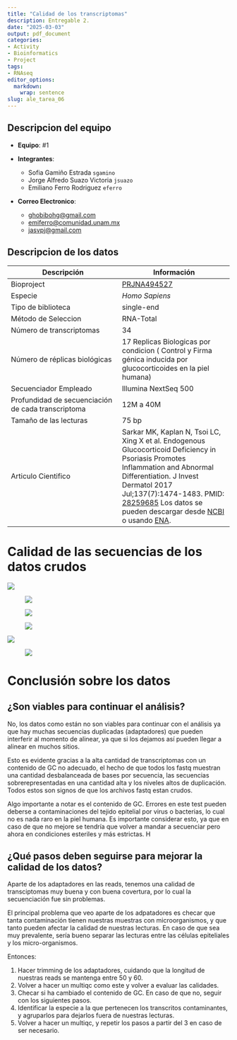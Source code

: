 ```yaml
---
title: "Calidad de los transcriptomas"
description: Entregable 2.
date: "2025-03-03"
output: pdf_document
categories:
- Activity
- Bioinformatics
- Project
tags:
- RNAseq
editor_options:
  markdown:
    wrap: sentence
slug: ale_tarea_06
---
```


## Descripcion del equipo

-   **Equipo**: #1

-   **Integrantes**:

    -   Sofia Gamiño Estrada `sgamino`
    -   Jorge Alfredo Suazo Victoria `jsuazo`
    -   Emiliano Ferro Rodriguez `eferro`

-   **Correo Electronico**:

    -   [ghobibohg\@gmail.com](mailto:ghobibohg@gmail.com)
    -   [emiferro\@comunidad.unam.mx](mailto:emiferro@comunidad.unam.mx)
    -   [jasvpj\@gmail.com](mailto:jasvpj@gmail.com)

## Descripcion de los datos

| Descripción | Información |
|------------------------------------|------------------------------------|
| Bioproject | [PRJNA494527](https://www.ebi.ac.uk/ena/browser/view/PRJNA494527) |
| Especie | *Homo Sapiens* |
| Tipo de biblioteca | single-end |
| Método de Seleccion | RNA-Total |
| Número de transcriptomas | 34 |
| Número de réplicas biológicas | 17 Replicas Biologicas por condicion ( Control y Firma génica inducida por glucocorticoides en la piel humana) |
| Secuenciador Empleado | Illumina NextSeq 500 |
| Profundidad de secuenciación de cada transcriptoma | 12M a 40M |
| Tamaño de las lecturas | 75 bp |
| Articulo Cientifico | Sarkar MK, Kaplan N, Tsoi LC, Xing X et al. Endogenous Glucocorticoid Deficiency in Psoriasis Promotes Inflammation and Abnormal Differentiation. J Invest Dermatol 2017 Jul;137(7):1474-1483. PMID: [28259685](https://pubmed.ncbi.nlm.nih.gov/28259685/) Los datos se pueden descargar desde [NCBI](https://www.ncbi.nlm.nih.gov/geo/query/acc.cgi?acc=GSE120783) o usando [ENA](https://www.ebi.ac.uk/ena/browser/view/PRJNA494527?show=publications). |

# Calidad de las secuencias de los datos crudos

![](images/clipboard-2901346883.png)

![![](images/clipboard-3296102419.png)](images/clipboard-2945811438.png)

![![](images/clipboard-4002289918.png)](images/clipboard-2627870887.png)

![![](images/clipboard-1393419541.png)](images/clipboard-2104822047.png)

![](images/clipboard-1673040211.png)

![![](images/clipboard-1553742041.png)](images/clipboard-951062137.png)

# Conclusión sobre los datos

## ¿Son viables para continuar el análisis?

No, los datos como están no son viables para continuar con el análisis ya que hay muchas secuencias duplicadas (adaptadores) que pueden interferir al momento de alinear, ya que si los dejamos así pueden llegar a alinear en muchos sitios.

Esto es evidente gracias a la alta cantidad de transcriptomas con un contenido de GC no adecuado, el hecho de que todos los fastq muestran una cantidad desbalanceada de bases por secuencia, las secuencias sobrerepresentadas en una cantidad alta y los niveles altos de duplicación.
Todos estos son signos de que los archivos fastq estan crudos.

Algo importante a notar es el contenido de GC.
Errores en este test pueden deberse a contaminaciones del tejido epitelial por virus o bacterias, lo cual no es nada raro en la piel humana.
Es importante considerar esto, ya que en caso de que no mejore se tendría que volver a mandar a secuenciar pero ahora en condiciones esteriles y más estrictas.
H

## ¿Qué pasos deben seguirse para mejorar la calidad de los datos?

Aparte de los adaptadores en las reads, tenemos una calidad de transciptomas muy buena y con buena covertura, por lo cual la secuenciación fue sin problemas.

El principal problema que veo aparte de los adpatadores es checar que tanta contaminación tienen nuestras muestras con microorganismos, y que tanto pueden afectar la calidad de nuestras lecturas.
En caso de que sea muy prevalente, sería bueno separar las lecturas entre las células epiteliales y los micro-organismos.

Entonces:

1.  Hacer trimming de los adaptadores, cuidando que la longitud de nuestras reads se mantenga entre 50 y 60.
2.  Volver a hacer un multiqc como este y volver a evaluar las calidades.
3.  Checar si ha cambiado el contenido de GC. En caso de que no, seguir con los siguientes pasos.
4.  Identificar la especie a la que pertenecen los transcritos contaminantes, y agruparlos para dejarlos fuera de nuestras lecturas.
5.  Volver a hacer un multiqc, y repetir los pasos a partir del 3 en caso de ser necesario.
